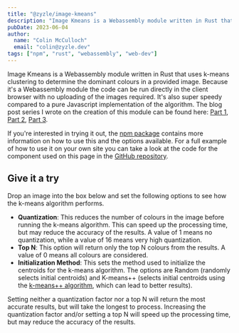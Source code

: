 ```yaml
---
title: "@zyzle/image-kmeans"
description: "Image Kmeans is a Webassembly module written in Rust that uses k-means clustering to determine the dominant colours in a provided image"
pubDate: 2023-06-04
author: 
  name: "Colin McCulloch"
  email: "colin@zyzle.dev"
tags: ["npm", "rust", "webassembly", "web-dev"]
---
```



Image Kmeans is a Webassembly module written in Rust that uses k-means clustering to determine the dominant colours in a provided image. Because it's a Webassembly module the code can be run directly in the client browser with no uploading of the images required. It's also super speedy compared to a pure Javascript implementation of the algorithm. The blog post series I wrote on the creation of this module can be found here: [Part 1](/blog/colour-finder-1/), [Part 2](/blog/colour-finder-2/), [Part 3](/blog/colour-finder-3/).

If you're interested in trying it out, the [npm package](https://www.npmjs.com/package/@zyzle/image-kmeans) contains more information on how to use this and the options available. For a full example of how to use it on your own site you can take a look at the code for the component used on this page in the [GitHub repository](https://github.com/Zyzle/zyzle.dev/blob/master/src/components/ImageKmeans.tsx).

## Give it a try

Drop an image into the box below and set the following options to see how the k-means algorithm performs.

- **Quantization**: This reduces the number of colours in the image before running the k-means algorithm. This can speed up the processing time, but may reduce the accuracy of the results. A value of 1 means no quantization, while a value of 16 means very high quantization.
- **Top N**: This option will return only the top N colours from the results. A value of 0 means all colours are considered.
- **Initialization Method**: This sets the method used to initialize the centroids for the k-means algorithm. The options are Random (randomly selects initial centroids) and K-means++ (selects initial centroids using the [k-means++ algorithm](https://en.wikipedia.org/wiki/K-means%2B%2B), which can lead to better results).

Setting neither a quantization factor nor a top N will return the most accurate results, but will take the longest to process. Increasing the quantization factor and/or setting a top N will speed up the processing time, but may reduce the accuracy of the results.

<ImageKmeansComponent client:load />